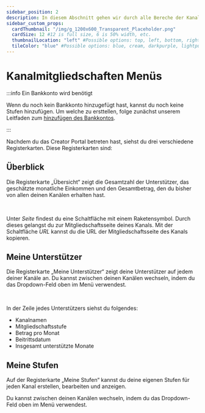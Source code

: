 ```yaml
---
sidebar_position: 2
description: In diesem Abschnitt gehen wir durch alle Bereche der Kanalmitgliedschaften auf Odysee.
sidebar_custom_props:
  cardThumbnail: "/img/g_1200x600_Transparent_Placeholder.png"
  cardSize: 12 #12 is full size, 6 is 50% width, etc.
  thumbnailLocation: "left" #Possible options: top, left, bottom, right, none
  tileColor: "blue" #Possible options: blue, cream, darkpurple, lightpurple, mauve, orange, pink, none
---
```


# Kanalmitgliedschaften Menüs

:::info Ein Bankkonto wird benötigt

Wenn du noch kein Bankkonto hinzugefügt hast, kannst du noch keine Stufen hinzufügen. Um welche zu ersttellen, folge zunächst unserem Leitfaden zum [hinzufügen des Bankkontos](/category-basics/bankaccount).

:::

Nachdem du das Creator Portal betreten hast, siehst du drei verschiedene Registerkarten. Diese Registerkarten sind:

## Überblick

Die Registerkarte „Übersicht“ zeigt die Gesamtzahl der Unterstützer, das geschätzte monatliche Einkommen und den Gesamtbetrag, den du bisher von allen deinen Kanälen erhalten hast.

<Image img="/img/de/channel_memberships_overview_page_dark.png#dark" />
<Image img="/img/de/channel_memberships_overview_page_light.png#light" />

Unter *Seite* findest du eine Schaltfläche mit einem Raketensymbol<OdyseeIcon type="membership"/>.
Durch dieses gelangst du zur Mitgliedschaftsseite deines Kanals.
Mit der Schaltfläche *URL* kannst du die URL der Mitgliedschaftsseite des Kanals kopieren.

## Meine Unterstützer

Die Registerkarte „Meine Unterstützer“ zeigt deine Unterstützer auf jedem deiner Kanäle an. Du kannst zwischen deinen Kanälen wechseln, indem du das Dropdown-Feld oben im Menü verwendest.

<Image img="/img/de/memberships_overview_arrow_to_channel_selector_dark.png#dark" />
<Image img="/img/de/memberships_overview_arrow_to_channel_selector_light.png#light" />

In der Zeile jedes Unterstützers siehst du folgendes:
- Kanalnamen
- Mitgliedschaftsstufe
- Betrag pro Monat
- Beitrittsdatum
- Insgesamt unterstützte Monate

## Meine Stufen

Auf der Registerkarte „Meine Stufen“ kannst du deine eigenen Stufen für jeden Kanal erstellen, bearbeiten und anzeigen.

Du kannst zwischen deinen Kanälen wechseln, indem du das Dropdown-Feld oben im Menü verwendest.
